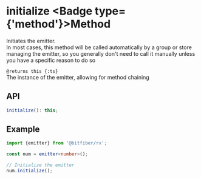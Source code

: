 
# initialize <Badge type={'method'}>Method</Badge>

Initiates the emitter.  
In most cases, this method will be called automatically by a group or store managing the emitter,
so you generally don't need to call it manually unless you have a specific reason to do so

`@returns this {:ts}`  
The instance of the emitter, allowing for method chaining

## API

```ts copy
initialize(): this;
```

## Example

```ts copy
import {emitter} from '@bitfiber/rx';

const num = emitter<number>();

// Initialize the emitter
num.initialize();
```
